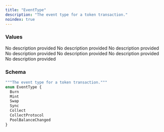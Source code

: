 ```yaml
---
title: "EventType"
description: "The event type for a token transaction."
noindex: true
---
```


### Values

<ResponseField name="Burn" type="enum">
  No description provided
</ResponseField>

<ResponseField name="Mint" type="enum">
  No description provided
</ResponseField>

<ResponseField name="Swap" type="enum">
  No description provided
</ResponseField>

<ResponseField name="Sync" type="enum">
  No description provided
</ResponseField>

<ResponseField name="Collect" type="enum">
  No description provided
</ResponseField>

<ResponseField name="CollectProtocol" type="enum">
  No description provided
</ResponseField>

<ResponseField name="PoolBalanceChanged" type="enum">
  No description provided
</ResponseField>

### Schema


```graphql 
"""The event type for a token transaction."""
enum EventType {
  Burn
  Mint
  Swap
  Sync
  Collect
  CollectProtocol
  PoolBalanceChanged
}
```
